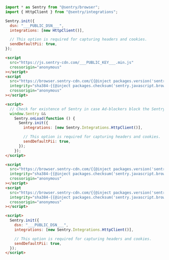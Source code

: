 ```javascript {tabTitle: ESM}
import * as Sentry from "@sentry/browser";
import { HttpClient } from "@sentry/integrations";

Sentry.init({
  dsn: "___PUBLIC_DSN___",
  integrations: [new HttpClient()],

  // This option is required for capturing headers and cookies.
  sendDefaultPii: true,
});
```

```html {tabTitle: Loader}
<script
  src="https://js.sentry-cdn.com/___PUBLIC_KEY___.min.js"
  crossorigin="anonymous"
></script>
<script
  src="https://browser.sentry-cdn.com/{{@inject packages.version('sentry.javascript.browser') }}/httpclient.min.js"
  integrity="sha384-{{@inject packages.checksum('sentry.javascript.browser', 'httpclient.min.js', 'sha384-base64') }}"
  crossorigin="anonymous"
></script>

<script>
  // Check for existence of Sentry in case Ad-blockers block the Sentry Loader Script
  window.Sentry &&
    Sentry.onLoad(function () {
      Sentry.init({
        integrations: [new Sentry.Integrations.HttpClient()],

        // This option is required for capturing headers and cookies.
        sendDefaultPii: true,
      });
    });
</script>
```

```html {tabTitle: CDN}
<script
  src="https://browser.sentry-cdn.com/{{@inject packages.version('sentry.javascript.browser') }}/bundle.tracing.min.js"
  integrity="sha384-{{@inject packages.checksum('sentry.javascript.browser', 'bundle.tracing.min.js', 'sha384-base64') }}"
  crossorigin="anonymous"
></script>
<script
  src="https://browser.sentry-cdn.com/{{@inject packages.version('sentry.javascript.browser') }}/httpclient.min.js"
  integrity="sha384-{{@inject packages.checksum('sentry.javascript.browser', 'httpclient.min.js', 'sha384-base64') }}"
  crossorigin="anonymous"
></script>

<script>
  Sentry.init({
    dsn: "___PUBLIC_DSN___",
    integrations: [new Sentry.Integrations.HttpClient()],

    // This option is required for capturing headers and cookies.
    sendDefaultPii: true,
  });
</script>
```
